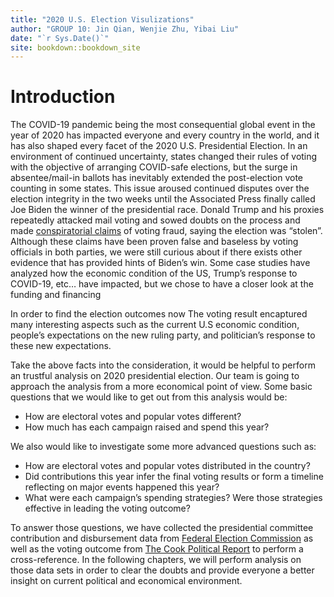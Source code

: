 ```yaml
--- 
title: "2020 U.S. Election Visulizations"
author: "GROUP 10: Jin Qian, Wenjie Zhu, Yibai Liu"
date: "`r Sys.Date()`"
site: bookdown::bookdown_site
---
```


# Introduction

The COVID-19 pandemic being the most consequential global event in the year of 2020 has impacted everyone and every country in the world, and it has also shaped every facet of the 2020 U.S. Presidential Election. In an environment of continued uncertainty, states changed their rules of voting with the objective of arranging COVID-safe elections, but the surge in absentee/mail-in ballots has inevitably extended the post-election vote counting in some states. This issue aroused continued disputes over the election integrity in the two weeks until the Associated Press finally called Joe Biden the winner of the presidential race. Donald Trump and his proxies repeatedly attacked mail voting and sowed doubts on the process and made [conspiratorial claims](https://apnews.com/article/election-2020-joe-biden-donald-trump-politics-media-1bf96bf3910bdcbe0f125958357c8f1a) of voting fraud, saying the election was "stolen". Although these claims have been proven false and baseless by voting officials in both parties, we were still curious about if there exists other evidence that has provided hints of Biden's win. Some case studies have analyzed how the economic condition of the US, Trump's response to COVID-19, etc... have impacted, but we chose to have a closer look at the funding and financing 

In order to find  the election outcomes now The voting result encaptured many interesting aspects such as the current U.S economic condition, people's expectations on the new ruling party, and politician's response to these new expectations.  

Take the above facts into the consideration, it would be helpful to perform an trustful analysis on 2020 presidential election. Our team is going to approach the analysis from a more economical point of view. Some basic questions that we would like to get out from this analysis would be: 

 - How are electoral votes and popular votes different?
 - How much has each campaign raised and spend this year?

We also would like to investigate some more advanced questions such as: 

  - How are electoral votes and popular votes distributed in the country? 
  - Did contributions this year infer the final voting results or form a timeline reflecting on major events happened this year? 
  - What were each campaign’s spending strategies? Were those strategies effective in leading the voting outcome?

To answer those questions, we have collected the presidential committee contribution and disbursement data from [Federal Election Commission](https://www.fec.gov/) as well as the voting outcome from [The Cook Political Report](https://cookpolitical.com/) to perform a cross-reference. In the following chapters, we will perform analysis on those data sets in order to clear the doubts and provide everyone a better insight on current political and economical environment.



